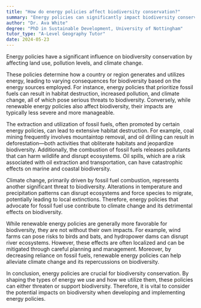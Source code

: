 ```yaml
---
title: "How do energy policies affect biodiversity conservation?"
summary: "Energy policies can significantly impact biodiversity conservation by influencing land use, pollution levels, and climate change."
author: "Dr. Ava White"
degree: "PhD in Sustainable Development, University of Nottingham"
tutor_type: "A-Level Geography Tutor"
date: 2024-05-23
---
```


Energy policies have a significant influence on biodiversity conservation by affecting land use, pollution levels, and climate change.

These policies determine how a country or region generates and utilizes energy, leading to varying consequences for biodiversity based on the energy sources employed. For instance, energy policies that prioritize fossil fuels can result in habitat destruction, increased pollution, and climate change, all of which pose serious threats to biodiversity. Conversely, while renewable energy policies also affect biodiversity, their impacts are typically less severe and more manageable.

The extraction and utilization of fossil fuels, often promoted by certain energy policies, can lead to extensive habitat destruction. For example, coal mining frequently involves mountaintop removal, and oil drilling can result in deforestation—both activities that obliterate habitats and jeopardize biodiversity. Additionally, the combustion of fossil fuels releases pollutants that can harm wildlife and disrupt ecosystems. Oil spills, which are a risk associated with oil extraction and transportation, can have catastrophic effects on marine and coastal biodiversity.

Climate change, primarily driven by fossil fuel combustion, represents another significant threat to biodiversity. Alterations in temperature and precipitation patterns can disrupt ecosystems and force species to migrate, potentially leading to local extinctions. Therefore, energy policies that advocate for fossil fuel use contribute to climate change and its detrimental effects on biodiversity.

While renewable energy policies are generally more favorable for biodiversity, they are not without their own impacts. For example, wind farms can pose risks to birds and bats, and hydropower dams can disrupt river ecosystems. However, these effects are often localized and can be mitigated through careful planning and management. Moreover, by decreasing reliance on fossil fuels, renewable energy policies can help alleviate climate change and its repercussions on biodiversity.

In conclusion, energy policies are crucial for biodiversity conservation. By shaping the types of energy we use and how we utilize them, these policies can either threaten or support biodiversity. Therefore, it is vital to consider the potential impacts on biodiversity when developing and implementing energy policies.
    
